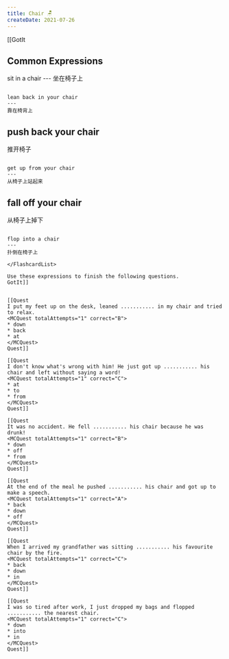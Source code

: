 ```yaml
---
title: Chair 🪑
createDate: 2021-07-26
---
```


[[GotIt
## Common Expressions

<FlashcardList>
sit in a chair
---
坐在椅子上

~~~

lean back in your chair
---
靠在椅背上

~~~

push back your chair
---
推开椅子

~~~

get up from your chair
---
从椅子上站起来

~~~

fall off your chair
---
从椅子上掉下

~~~

flop into a chair
---
扑倒在椅子上

</FlashcardList>

Use these expressions to finish the following questions.
GotIt]]


[[Quest
I put my feet up on the desk, leaned ........... in my chair and tried to relax.
<MCQuest totalAttempts="1" correct="B">
* down
* back
* at
</MCQuest>
Quest]]

[[Quest
I don't know what's wrong with him! He just got up ........... his chair and left without saying a word!
<MCQuest totalAttempts="1" correct="C">
* at
* to
* from
</MCQuest>
Quest]]

[[Quest
It was no accident. He fell ........... his chair because he was drunk!
<MCQuest totalAttempts="1" correct="B">
* down
* off
* from
</MCQuest>
Quest]]

[[Quest
At the end of the meal he pushed ........... his chair and got up to make a speech.
<MCQuest totalAttempts="1" correct="A">
* back
* down
* off
</MCQuest>
Quest]]

[[Quest
When I arrived my grandfather was sitting ........... his favourite chair by the fire.
<MCQuest totalAttempts="1" correct="C">
* back
* down
* in
</MCQuest>
Quest]]

[[Quest
I was so tired after work, I just dropped my bags and flopped ........... the nearest chair.
<MCQuest totalAttempts="1" correct="C">
* down
* into
* in
</MCQuest>
Quest]]